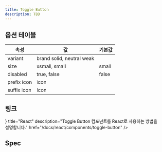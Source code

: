 ```yaml
---
title: Toggle Button
description: TBD
---
```


<SanityGuideline title="Toggle Button" />

## 옵션 테이블

| 속성        | 값                         | 기본값    |
| ----------- | ------------------------- | --------- |
| variant     | brand solid, neutral weak |           |
| size        | xsmall, small             | small     |
| disabled    | true, false               | false     |
| prefix icon | icon                      |           |
| suffix icon | Icon                      |           |

## 링크

<Cards>
  <Card
    icon={<AtomIcon />}
    title="React"
    description="Toggle Button 컴포넌트를 React로 사용하는 방법을 설명합니다."
    href="/docs/react/components/toggle-button"
  />
</Cards>

## Spec

<ComponentSpecBlock id="toggle-button" />
